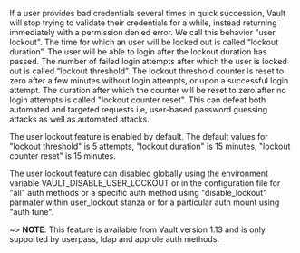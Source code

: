 If a user provides bad credentials several times in quick succession, 
Vault will stop trying to validate their credentials for a while, instead returning immediately 
with a permission denied error. We call this behavior "user lockout". The time for which 
an user will be locked out is called “lockout duration”. The user will be able to login after the lockout 
duration has passed. The number of failed login attempts after which the user is locked out is called 
“lockout threshold”. The lockout threshold counter is reset to zero after a few minutes without login attempts, 
or upon a successful login attempt. The duration after which the counter will be reset to zero
after no login attempts is called "lockout counter reset". This can defeat both automated and targeted requests 
i.e, user-based password guessing attacks as well as automated attacks. 

The user lockout feature is enabled by default. The default values for "lockout threshold" is 5 attempts, 
"lockout duration" is 15 minutes, "lockout counter reset" is 15 minutes.

The user lockout feature can disabled globally using the environment variable VAULT_DISABLE_USER_LOCKOUT or in the 
configuration file for "all" auth methods or a specific auth method using "disable_lockout" parmater within user_lockout stanza
or for a particular auth mount using "auth tune". 

~> **NOTE**: This feature is available from  Vault version 1.13 and is only supported by userpass, ldap and approle auth methods.